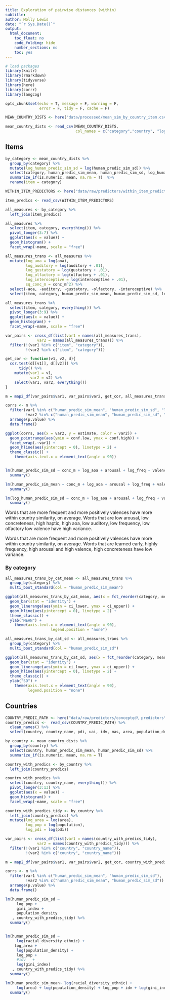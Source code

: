 ```yaml
---
title: Exploration of pairwise distances (within)
subtitle:
author: Molly Lewis
date: "`r Sys.Date()`"
output:
  html_document:
    toc_float: no
    code_folding: hide
    number_sections: no
    toc: yes
---
```


```r
# load packages
library(knitr)
library(rmarkdown)
library(tidyverse)
library(here)
library(corrr)
library(langcog)

opts_chunk$set(echo = T, message = F, warning = F,
               error = F, tidy = F, cache = F)

```

```r

MEAN_COUNTRY_DISTS <- here("data/processed/mean_sim_by_country_item.csv")

mean_country_dists <- read_csv(MEAN_COUNTRY_DISTS,
                               col_names = c("category","country", "log_avg_haus_mean","log_avg_haus_sd" ,"mahalanobis_mean", "mahalanobis_sd", "euclidean_mean"  , "euclidean_sd", "human_predic_sim_mean","human_predic_sim_sd", "log_human_predic_sim_mean", "log_human_predic_sim_sd" ))
```

## Items
```r
by_category <- mean_country_dists %>%
  group_by(category) %>%
  mutate(log_human_predic_sim_sd = log(human_predic_sim_sd)) %>%
  select(category, human_predic_sim_mean, human_predic_sim_sd, log_human_predic_sim_sd) %>%
  summarize_if(is.numeric, mean, na.rm = T)  %>%
  rename(item = category)

```

```r
WITHIN_ITEM_PREDICTORS <- here("data/raw/predictors/within_item_predictors.csv")

item_predics <- read_csv(WITHIN_ITEM_PREDICTORS) 

all_measures <- by_category %>%
  left_join(item_predics) 

all_measures %>%
  select(item, category, everything()) %>%
  pivot_longer(3:7) %>%
  ggplot(aes(x = value)) +
  geom_histogram() +
  facet_wrap(~name, scale = "free")

all_measures_trans <- all_measures %>%
  mutate(log_aoa = log(aoa),
         log_auditory = log(auditory + .01),
         log_gustatory = log(gustatory + .01),
         log_olfactory = log(olfactory + .01),
         log_interoceptive = log(interoceptive + .01),
         sq_conc_m = conc_m^2) %>%
  select(-aoa, -auditory, -gustatory, -olfactory, -interoceptive) %>%
  select(item, category, human_predic_sim_mean, human_predic_sim_sd, log_human_predic_sim_sd, conc_m, sq_conc_m, log_aoa, arousal, log_freq, valence, dominance)

all_measures_trans %>%
  select(item, category, everything()) %>%
  pivot_longer(3:9) %>%
  ggplot(aes(x = value)) +
  geom_histogram() +
  facet_wrap(~name, scale = "free")
```

```r

var_pairs <- cross_df(list(var1 = names(all_measures_trans),
              var2 = names(all_measures_trans))) %>%
  filter(!(var1 %in% c("item", "category")),
         !(var2 %in% c("item", "category")))

get_cor <- function(v1, v2, d){
  cor.test(d[[v1]], d[[v2]]) %>% 
      tidy() %>%
    mutate(var1 = v1,
           var2 = v2) %>%
    select(var1, var2, everything())
} 

m = map2_df(var_pairs$var1, var_pairs$var2, get_cor, all_measures_trans)

corrs <- m %>%
  filter(var1 %in% c("human_predic_sim_mean", "human_predic_sim_sd", "log_human_predic_sim_sd"),
         !var2 %in% c("human_predic_sim_mean", "human_predic_sim_sd", "log_human_predic_sim_sd")) %>%
  arrange(p.value) %>%
  data.frame()

ggplot(corrs, aes(x = var2, y = estimate, color = var2)) +
  geom_pointrange(aes(ymin = conf.low, ymax = conf.high)) +
  facet_wrap(.~var1) +
  geom_hline(aes(yintercept = 0), linetype = 2) + 
  theme_classic() +
    theme(axis.text.x = element_text(angle = 90)) 


lm(human_predic_sim_sd ~ conc_m + log_aoa + arousal + log_freq + valence + dominance,  all_measures_trans) %>% 
  summary()

lm(human_predic_sim_mean ~ conc_m + log_aoa + arousal + log_freq + valence + dominance,  all_measures_trans) %>% 
  summary()

lm(log_human_predic_sim_sd ~ conc_m + log_aoa + arousal + log_freq + valence + dominance,  all_measures_trans) %>% 
  summary()
```

Words that are more frequent and more positively valences have more within country similarity, on average.
Words that are low arousal, low concreteness, high haptic, high aoa, low auditory, low frequency, low olfactory low valence have high variance. 

Words that are more frequent and more positively valences have more within country similarity, on average.
Words that are learned early, highly frequency,  high arousal and high valence, high concreteness have low variance. 

### By category
```r
all_measures_trans_by_cat_mean <- all_measures_trans %>%
  group_by(category) %>%
  multi_boot_standard(col = "human_predic_sim_mean")

ggplot(all_measures_trans_by_cat_mean, aes(x = fct_reorder(category, mean), y = mean, fill = category)) +
  geom_bar(stat = "identity") +
  geom_linerange(aes(ymin = ci_lower, ymax = ci_upper)) +
  geom_hline(aes(yintercept = 0), linetype = 2) + 
  theme_classic() +
  ylab("MEAN") +
    theme(axis.text.x = element_text(angle = 90),
                    legend.position = "none") 

all_measures_trans_by_cat_sd <- all_measures_trans %>%
  group_by(category) %>%
  multi_boot_standard(col = "human_predic_sim_sd")

ggplot(all_measures_trans_by_cat_sd, aes(x = fct_reorder(category, mean), y = mean, fill = category)) +
  geom_bar(stat = "identity") +
  geom_linerange(aes(ymin = ci_lower, ymax = ci_upper)) +
  geom_hline(aes(yintercept = 0), linetype = 2) + 
  theme_classic() +
  ylab("SD") +
    theme(axis.text.x = element_text(angle = 90), 
          legend.position = "none") 
```

## Countries

```r
COUNTRY_PREDIC_PATH <- here("data/raw/predictors/conceptqd\ predictors\ -\ within\ culture.csv")
country_predics <-  read_csv(COUNTRY_PREDIC_PATH) %>%
  clean_names() %>%
  select(country, country_name, pdi, uai, idv, mas, area, population_density, racial_diversity_ethnic, population, gini_index)

by_country <- mean_country_dists %>%
  group_by(country) %>%
  select(country, human_predic_sim_mean, human_predic_sim_sd) %>%
  summarize_if(is.numeric, mean, na.rm = T) 

country_with_predics <- by_country %>%
  left_join(country_predics)

country_with_predics %>%
  select(country, country_name, everything()) %>%
  pivot_longer(3:13) %>%
  ggplot(aes(x = value)) +
  geom_histogram() +
  facet_wrap(~name, scale = "free")

country_with_predics_tidy <- by_country %>%
  left_join(country_predics) %>%
  mutate(log_area = log(area),
         log_pop = log(population),
         log_pdi = log(pdi))

```

```r

var_pairs <- cross_df(list(var1 = names(country_with_predics_tidy),
              var2 = names(country_with_predics_tidy))) %>%
  filter(!(var1 %in% c("country", "country_name")),
         !(var2 %in% c("country", "country_name")))

m = map2_df(var_pairs$var1, var_pairs$var2, get_cor, country_with_predics_tidy)

corrs <- m %>%
  filter(var1 %in% c("human_predic_sim_mean", "human_predic_sim_sd"),
         !var2 %in% c("human_predic_sim_mean", "human_predic_sim_sd")) %>%
  arrange(p.value) %>%
  data.frame()

lm(human_predic_sim_sd ~
     log_pop + 
     gini_index + 
     population_density
   , country_with_predics_tidy) %>%
  summary()


lm(human_predic_sim_sd ~
     log(racial_diversity_ethnic) +
    log_area +
     log(population_density) +
     log_pop + 
     #idv   +
     log(gini_index)
   , country_with_predics_tidy) %>%
  summary()

lm(human_predic_sim_mean~ log(racial_diversity_ethnic) +
     log(area) + log(population_density) + log_pop + idv + log(gini_index), country_with_predics_tidy) %>%
  summary()


```

